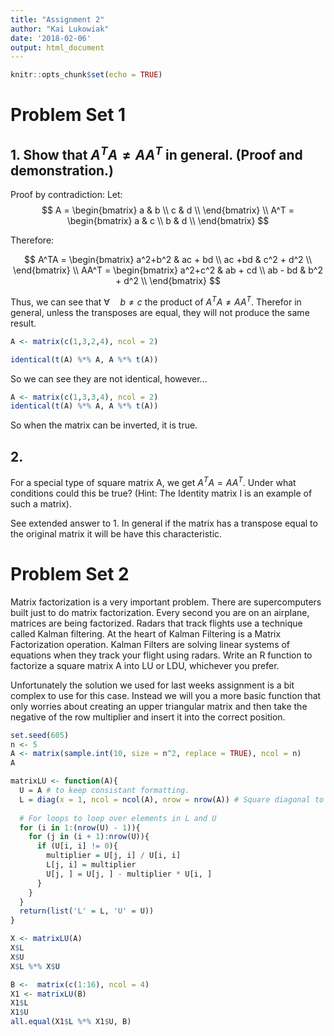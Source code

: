 ```yaml
---
title: "Assignment 2"
author: "Kai Lukowiak"
date: '2018-02-06'
output: html_document
---
```


```r
knitr::opts_chunk$set(echo = TRUE)
```


# Problem Set 1
## 1. Show that $A^T A \neq AA^T$ in general. (Proof and demonstration.)

Proof by contradiction:
Let:
$$
A =
\begin{bmatrix}
    a & b \\
    c & d \\
\end{bmatrix}
\\
A^T = 
\begin{bmatrix}
    a & c \\
    b & d \\
\end{bmatrix}
$$

Therefore:

$$
A^TA = 
\begin{bmatrix}
    a^2+b^2 & ac + bd \\
    ac +bd & c^2 + d^2 \\
\end{bmatrix}
\\
AA^T = 
\begin{bmatrix}
    a^2+c^2 & ab + cd \\
    ab - bd & b^2 + d^2 \\
\end{bmatrix}
$$

Thus, we can see that $\forall\quad b \neq c$ the product of $A^TA \neq AA^T$. Therefor in general, unless the transposes are equal, they will not produce the same result. 

```r
A <- matrix(c(1,3,2,4), ncol = 2)

identical(t(A) %*% A, A %*% t(A))
```

So we can see they are not identical, however...

```r
A <- matrix(c(1,3,3,4), ncol = 2)
identical(t(A) %*% A, A %*% t(A))
```
So when the matrix can be inverted, it is true. 

## 2. 
For a special type of square matrix A, we get $A^T A = AA^T$. Under what conditions could this be true? (Hint: The Identity matrix I is an example of such a matrix).

See extended answer to 1. In general if the matrix has a transpose equal to the original matrix it will be have this characteristic. 

# Problem Set 2
Matrix factorization is a very important problem. There are supercomputers built just to do matrix factorization. Every second you are on an airplane, matrices are being factorized. Radars that track flights use a technique called Kalman filtering. At the heart of Kalman Filtering is a Matrix Factorization operation. Kalman Filters are solving linear systems of equations when they track your flight using radars. Write an R function to factorize a square matrix A into LU or LDU, whichever you prefer. 


Unfortunately the solution we used for last weeks assignment is a bit complex to use for this case. Instead we will you a more basic function that only worries about creating an upper triangular matrix and then take the negative of the row multiplier and insert it into the correct position.



```r
set.seed(605)
n <- 5
A <- matrix(sample.int(10, size = n^2, replace = TRUE), ncol = n)
A
```


```r
matrixLU <- function(A){
  U = A # to keep consistant formatting.
  L = diag(x = 1, ncol = ncol(A), nrow = nrow(A)) # Square diagonal to populate cells.
  
  # For loops to loop over elements in L and U
  for (i in 1:(nrow(U) - 1)){
    for (j in (i + 1):nrow(U)){
      if (U[i, i] != 0){
        multiplier = U[j, i] / U[i, i]
        L[j, i] = multiplier
        U[j, ] = U[j, ] - multiplier * U[i, ]
      }
    }
  }
  return(list('L' = L, 'U' = U))
}

X <- matrixLU(A)
X$L
X$U
X$L %*% X$U
```


```r
B <-  matrix(c(1:16), ncol = 4)
X1 <- matrixLU(B)
X1$L
X1$U
all.equal(X1$L %*% X1$U, B)
```

